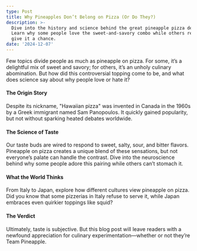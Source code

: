 ```yaml
---
type: Post
title: Why Pineapples Don’t Belong on Pizza (Or Do They?)
description: >-
  Dive into the history and science behind the great pineapple pizza debate.
  Learn why some people love the sweet-and-savory combo while others refuse to
  give it a chance.
date: '2024-12-07'
---
```

Few topics divide people as much as pineapple on pizza. For some, it’s a delightful mix of sweet and savory; for others, it’s an unholy culinary abomination. But how did this controversial topping come to be, and what does science say about why people love or hate it?

#### **The Origin Story**

Despite its nickname, "Hawaiian pizza" was invented in Canada in the 1960s by a Greek immigrant named Sam Panopoulos. It quickly gained popularity, but not without sparking heated debates worldwide.

#### **The Science of Taste**

Our taste buds are wired to respond to sweet, salty, sour, and bitter flavors. Pineapple on pizza creates a unique blend of these sensations, but not everyone’s palate can handle the contrast. Dive into the neuroscience behind why some people adore this pairing while others can’t stomach it.

#### **What the World Thinks**

From Italy to Japan, explore how different cultures view pineapple on pizza. Did you know that some pizzerias in Italy refuse to serve it, while Japan embraces even quirkier toppings like squid?

#### **The Verdict**

Ultimately, taste is subjective. But this blog post will leave readers with a newfound appreciation for culinary experimentation—whether or not they’re Team Pineapple.
